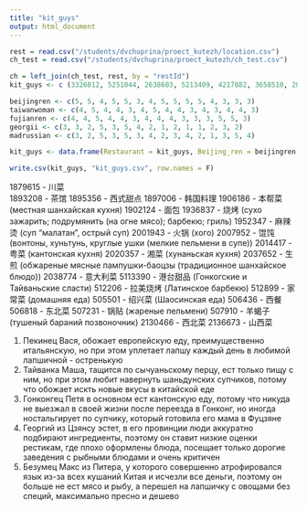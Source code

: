 ```yaml
---
title: "kit_guys"
output: html_document
---
```


```r
rest = read.csv("/students/dvchuprina/proect_kutezh/location.csv")
ch_test = read.csv("/students/dvchuprina/proect_kutezh/ch_test.csv")

ch = left_join(ch_test, rest, by = "restId")
kit_guys <- c (3326812, 5251044, 2638603, 5213409, 4217882, 3658510, 2011903, 1970962, 510194, 2861842, 2233750, 4544369, 4661835, 3681277, 4078867)

beijingren <- c(5, 5, 4, 5, 5, 3, 4, 5, 5, 5, 5, 4, 3, 3, 3)
taiwanwoman <- c(4, 5, 4, 4, 3, 4, 5, 4, 4, 3, 4, 3, 4, 4, 3)
fujianren <- c(4, 4, 5, 4, 4, 3, 4, 4, 4, 3, 3, 3, 5, 5, 3)
georgii <- c(3, 3, 2, 5, 3, 5, 4, 2, 1, 2, 1, 1, 2, 3, 2)
madrussian <- c(3, 2, 5, 3, 5, 3, 4, 2, 3, 4, 2, 1, 3, 5, 4)

kit_guys <- data.frame(Restaurant = kit_guys, Beijing_ren = beijingren, Taiwan_crazy_woman = taiwanwoman, From_Fujian_love_it = fujianren, Georgii_estet = georgii, Mad_russian_Max = madrussian)

write.csv(kit_guys, "kit_guys.csv", row.names = F)
```

1879615 - 川菜	
1893208 - 茶馆
1895356 - 西式甜点
1897006 - 韩国料理
1906186 - 本帮菜 (местная шанхайская кухня)
1902124 - 面包
1936837 - 烧烤 (сухо зажарить; подрумянить (на огне мясо); барбекю; гриль)
1952347 - 麻辣烫 (суп "малатан", острый суп)
2001943 - 火锅 (хого)
2007952 - 馄饨 (вонтоны, хуньтунь, круглые ушки (мелкие пельмени в супе))
2014417 - 粤菜 (кантонская кухня)
2020357 - 湘菜 (хунаньская кухня)
2037652 - 生煎 (обжареные мясные пампушки-баоцзы (традиционное шанхайское блюдо))
2038774 - 意大利菜 
5113390 - 港台甜品 (Гонкогские и Тайваньские сласти)
512206 - 拉美烧烤 (Латинское барбекю)
512899 - 家常菜 (домашняя еда)
505501 - 绍兴菜 (Шаосинская еда)
506436 - 西餐
506818 - 东北菜
507231 - 锅贴 (жареные пельмени)
507910 - 羊蝎子 (тушеный бараний позвоночник)
2130466 - 西北菜
2136673 - 山西菜

1. Пекинец Вася, обожает европейскую еду, преимущественно итальянскую, но при этом уплетает лапшу каждый день в любимой лапшичной - остренькую 
2. Тайванка Маша, тащится по сычуаньскому перцу, ест только пищу с ним, но при этом любит навернуть шаньдунских супчиков, потому что обожает искть новые вкусы в китайской еде
3. Гонконгец Петя в основном ест кантонскую еду, потому что никуда не выезжал в своей жизни после переезда в Гонконг, но иногда ностальгирует по супчику, который готовила его мама в Фуцзяне
4. Георгий из Цзянсу эстет, в его провинции люди аккуратно подбирают ингредиенты, поэтому он ставит низкие оценки рестикам, где плохо оформлены блюда, посещает только дорогие заведения с рыбными блюдами и очень критичен 
5. Безумец Макс из Питера, у которого совершенно атрофировался язык из-за всех кушаний Китая и исчезли все деньги, поэтому он больше не ест мясо и рыбу, а перешел на лапшичку с овощами без специй, максимально пресно и дешево